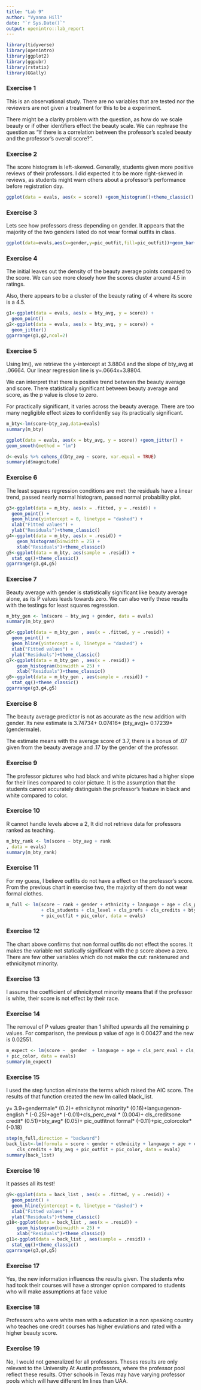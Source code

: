 ```yaml
---
title: "Lab 9"
author: "Vyanna Hill"
date: "`r Sys.Date()`"
output: openintro::lab_report
---
```


```r
library(tidyverse)
library(openintro)
library(ggplot2)
library(ggpubr)
library(rstatix)
library(GGally)
```

### Exercise 1

This is an observational study. There are no variables that are tested nor the reviewers are not given a treatment for this to be a experiment.

There might be a clarity problem with the question, as how do we scale beauty or if other identifiers effect the beauty scale. We can rephrase the question as "If there is a correlation between the professor's scaled beauty and the professor's overall score?".


###  Exercise 2

The score histogram is left-skewed. Generally, students given more positive reviews of their professors. I did expected it to be more right-skewed in reviews, as students might warn others about a professor's performance before registration day.  

```r
ggplot(data = evals, aes(x = score)) +geom_histogram()+theme_classic()
```


### Exercise 3

Lets see how professors dress depending on gender. It appears that the majority of the two genders listed do not wear formal outfits in class.

```r
ggplot(data=evals,aes(x=gender,y=pic_outfit,fill=pic_outfit))+geom_bar(stat="identity")+theme_minimal()+theme(axis.text.y = element_blank())
```

### Exercise 4

The initial leaves out the density of the beauty average points compared to the score. We can see more closely how the scores cluster around 4.5 in ratings. 

Also, there appears to be a cluster of the beauty rating of 4 where its score is a 4.5.

```r
g1<-ggplot(data = evals, aes(x = bty_avg, y = score)) +
  geom_point()
g2<-ggplot(data = evals, aes(x = bty_avg, y = score)) +
  geom_jitter()
ggarrange(g1,g2,ncol=2)
```

### Exercise 5

Using lm(), we retrieve the y-intercept at 3.8804 and the slope of bty_avg at .06664. Our linear regression line is y=.0664x+3.8804.

We can interpret that there is positive trend between the beauty average and score. There statistically significant between beauty average and score, as the p value is close to zero.

For practically significant, it varies across the beauty average. There are too many negligible effect sizes to confidently say its practically significant.

```r
m_bty<-lm(score~bty_avg,data=evals)
summary(m_bty)

ggplot(data = evals, aes(x = bty_avg, y = score)) +geom_jitter() +
geom_smooth(method = "lm")

d<-evals %>% cohens_d(bty_avg ~ score, var.equal = TRUE)
summary(d$magnitude)

```

### Exercise 6

The least squares regression conditions are met: the residuals have a linear trend, passed nearly normal histogram, passed normal probability plot.

```r
g3<-ggplot(data = m_bty, aes(x = .fitted, y = .resid)) +
  geom_point() +
  geom_hline(yintercept = 0, linetype = "dashed") +
  xlab("Fitted values") +
  ylab("Residuals")+theme_classic()
g4<-ggplot(data = m_bty, aes(x = .resid)) +
    geom_histogram(binwidth = 25) +
    xlab("Residuals")+theme_classic()
g5<-ggplot(data = m_bty, aes(sample = .resid)) +
  stat_qq()+theme_classic()
ggarrange(g3,g4,g5)
```

### Exercise 7

Beauty average with gender is statistically significant like beauty average alone, as its
P values leads towards zero. We can also verify these results with the testings for least squares regression.

```r
m_bty_gen <- lm(score ~ bty_avg + gender, data = evals)
summary(m_bty_gen)

g6<-ggplot(data = m_bty_gen , aes(x = .fitted, y = .resid)) +
  geom_point() +
  geom_hline(yintercept = 0, linetype = "dashed") +
  xlab("Fitted values") +
  ylab("Residuals")+theme_classic()
g7<-ggplot(data = m_bty_gen , aes(x = .resid)) +
    geom_histogram(binwidth = 25) +
    xlab("Residuals")+theme_classic()
g8<-ggplot(data = m_bty_gen , aes(sample = .resid)) +
  stat_qq()+theme_classic()
ggarrange(g3,g4,g5)

```

### Exercise 8

The beauty average predictor is not as accurate as the new addition with gender. Its new estimate is 3.74734+ 0.07416* (bty_avg)+ 0.17239*(gendermale).

The estimate means with the average score of 3.7, there is a bonus of .07 given from the beauty average and .17 by the gender of the professor. 

### Exercise 9

The professor pictures who had black and white pictures had a higher slope for their lines compared to color picture. It is the assumption that the students cannot accurately distinguish the professor's feature in black and white compared to color.

### Exercise 10

R cannot handle levels above a 2, It did not retrieve data for professors ranked as teaching.

```r
m_bty_rank <- lm(score ~ bty_avg + rank
, data = evals)
summary(m_bty_rank)

```

### Exercise 11

For my guess, I believe outfits do not have a effect on the professor's score. From the previous chart in exercise two, the majority of them do not wear formal clothes. 

```r
m_full <- lm(score ~ rank + gender + ethnicity + language + age + cls_perc_eval 
             + cls_students + cls_level + cls_profs + cls_credits + bty_avg 
             + pic_outfit + pic_color, data = evals)

```

### Exercise 12

The chart above confirms that non formal outfits do not effect the scores. It makes the variable not statically significant with the p score above a zero. There are few other variables which do not make the cut: ranktenured and ethnicitynot minority.

### Exercise 13

I assume the coefficient of ethnicitynot minority means that if the professor is white, their score is not effect by their race.

### Exercise 14 

The removal of P values greater than 1 shifted upwards  all the remaining p values. For comparison, the previous p value of age is 0.00427 and the new is 0.02551.  

```r
m_expect <- lm(score ~  gender  + language + age + cls_perc_eval + cls_credits + bty_avg 
+ pic_color, data = evals)
summary(m_expect)
```

### Exercise 15

I used the step function eliminate the terms which raised the AIC score. The results of that function created the new lm called black_list.

y= 3.9+gendermale* (0.2)+ ethnicitynot minority* (0.16)+languagenon-english   * (-0.25)+age* (-0.01)+cls_perc_eval     * (0.004)+ cls_creditsone credit* (0.51)+bty_avg* (0.05)+ pic_outfitnot formal* (-0.11)+pic_colorcolor* (-0.18)

```r
step(m_full,direction = "backward")
back_list<-lm(formula = score ~ gender + ethnicity + language + age + cls_perc_eval + 
    cls_credits + bty_avg + pic_outfit + pic_color, data = evals)
summary(back_list)
```

### Exercise 16


It passes all its test! 

```r

g9<-ggplot(data = back_list , aes(x = .fitted, y = .resid)) +
  geom_point() +
  geom_hline(yintercept = 0, linetype = "dashed") +
  xlab("Fitted values") +
  ylab("Residuals")+theme_classic()
g10<-ggplot(data = back_list , aes(x = .resid)) +
    geom_histogram(binwidth = 25) +
    xlab("Residuals")+theme_classic()
g11<-ggplot(data = back_list , aes(sample = .resid)) +
  stat_qq()+theme_classic()
ggarrange(g3,g4,g5)
```

### Exercise 17

Yes, the new information influences the results given. The students who had took their courses will have a stronger opnion compared to students who will make assumptions at face value

### Exercise 18

Professors who were white men with a education in a non speaking country who teaches one credit courses has higher evulations and rated with a higher beauty score.

### Exercise 19

No, I would not generalized for all professors. Theses results are only relevant to the University At Austin professors, where the professor pool reflect these results. Other schools in Texas may have varying professor pools which will have different lm lines than UAA.